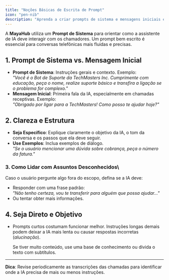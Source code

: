 ```yaml
---
title: "Noções Básicas de Escrita de Prompt"
icon: "pen-nib"
description: "Aprenda a criar prompts de sistema e mensagens iniciais eficazes para suas assistentes de IA"
---
```


A **MayaHub** utiliza um **Prompt de Sistema** para orientar como a assistente de IA deve interagir com os chamadores. Um prompt bem escrito é essencial para conversas telefônicas mais fluidas e precisas.

## **1. Prompt de Sistema vs. Mensagem Inicial**

- **Prompt de Sistema**: Instruções gerais e contexto. Exemplo:\
  _"Você é o Bot de Suporte da TechMasters Inc. Cumprimente com educação, peça o nome, realize suporte básico e transfira a ligação se o problema for complexo."_
- **Mensagem Inicial**: Primeira fala da IA, especialmente em chamadas receptivas. Exemplo:\
  _"Obrigado por ligar para a TechMasters\! Como posso te ajudar hoje?"_

## **2. Clareza e Estrutura**

- **Seja Específico**: Explique claramente o objetivo da IA, o tom da conversa e os passos que ela deve seguir.
- **Use Exemplos**: Inclua exemplos de diálogo.\
  _"Se o usuário mencionar uma dúvida sobre cobrança, peça o número da fatura."_

### **3. Como Lidar com Assuntos Desconhecidos**\
Caso o usuário pergunte algo fora do escopo, defina se a IA deve:

- Responder com uma frase padrão:\
  _"Não tenho certeza, vou te transferir para alguém que possa ajudar…"_
- Ou tentar obter mais informações.

## **4. Seja Direto e Objetivo**

- Prompts curtos costumam funcionar melhor. Instruções longas demais podem deixar a IA mais lenta ou causar respostas incorretas (_alucinação_).

  Se tiver muito conteúdo, use uma base de conhecimento ou divida o texto com subtítulos.

---

**Dica**: Revise periodicamente as transcrições das chamadas para identificar onde a IA precisa de mais ou menos instruções.